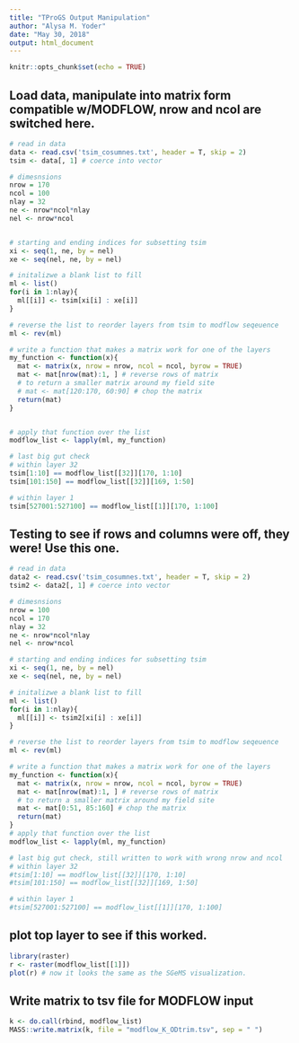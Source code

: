 ```yaml
---
title: "TProGS Output Manipulation"
author: "Alysa M. Yoder"
date: "May 30, 2018"
output: html_document
---
```


```r
knitr::opts_chunk$set(echo = TRUE)
```

## Load data, manipulate into matrix form compatible w/MODFLOW, nrow and ncol are switched here. 
```r
# read in data
data <- read.csv('tsim_cosumnes.txt', header = T, skip = 2)
tsim <- data[, 1] # coerce into vector

# dimesnsions
nrow = 170
ncol = 100
nlay = 32
ne <- nrow*ncol*nlay
nel <- nrow*ncol


# starting and ending indices for subsetting tsim
xi <- seq(1, ne, by = nel)
xe <- seq(nel, ne, by = nel)

# initalizwe a blank list to fill
ml <- list()
for(i in 1:nlay){
  ml[[i]] <- tsim[xi[i] : xe[i]]
}

# reverse the list to reorder layers from tsim to modflow seqeuence
ml <- rev(ml)

# write a function that makes a matrix work for one of the layers
my_function <- function(x){
  mat <- matrix(x, nrow = nrow, ncol = ncol, byrow = TRUE)
  mat <- mat[nrow(mat):1, ] # reverse rows of matrix 
  # to return a smaller matrix around my field site
  # mat <- mat[120:170, 60:90] # chop the matrix
  return(mat)
}


# apply that function over the list
modflow_list <- lapply(ml, my_function)

# last big gut check
# within layer 32
tsim[1:10] == modflow_list[[32]][170, 1:10]
tsim[101:150] == modflow_list[[32]][169, 1:50]

# within layer 1
tsim[527001:527100] == modflow_list[[1]][170, 1:100]
```


## Testing to see if rows and columns were off, they were! Use this one. 
```r
# read in data
data2 <- read.csv('tsim_cosumnes.txt', header = T, skip = 2)
tsim2 <- data2[, 1] # coerce into vector

# dimesnsions
nrow = 100
ncol = 170
nlay = 32
ne <- nrow*ncol*nlay
nel <- nrow*ncol

# starting and ending indices for subsetting tsim
xi <- seq(1, ne, by = nel)
xe <- seq(nel, ne, by = nel)

# initalizwe a blank list to fill
ml <- list()
for(i in 1:nlay){
  ml[[i]] <- tsim2[xi[i] : xe[i]]
}

# reverse the list to reorder layers from tsim to modflow seqeuence
ml <- rev(ml)

# write a function that makes a matrix work for one of the layers
my_function <- function(x){
  mat <- matrix(x, nrow = nrow, ncol = ncol, byrow = TRUE)
  mat <- mat[nrow(mat):1, ] # reverse rows of matrix 
  # to return a smaller matrix around my field site
  mat <- mat[0:51, 85:160] # chop the matrix
  return(mat)
}
# apply that function over the list
modflow_list <- lapply(ml, my_function)

# last big gut check, still written to work with wrong nrow and ncol
# within layer 32
#tsim[1:10] == modflow_list[[32]][170, 1:10]
#tsim[101:150] == modflow_list[[32]][169, 1:50]

# within layer 1
#tsim[527001:527100] == modflow_list[[1]][170, 1:100]
```
## plot top layer to see if this worked.
```r
library(raster)
r <- raster(modflow_list[[1]])
plot(r) # now it looks the same as the SGeMS visualization. 
```

## Write matrix to tsv file for MODFLOW input
```r
k <- do.call(rbind, modflow_list)
MASS::write.matrix(k, file = "modflow_K_ODtrim.tsv", sep = " ")
```